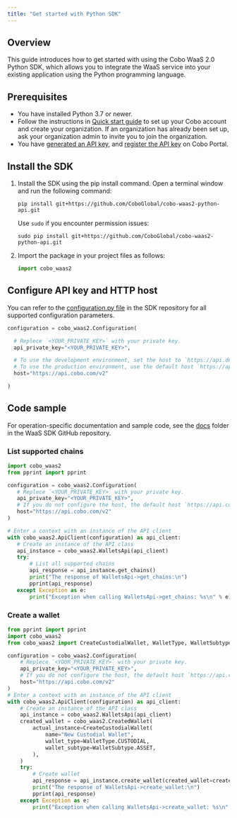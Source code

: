 ```yaml
---
title: "Get started with Python SDK"
---
```


## Overview

This guide introduces how to get started with using the Cobo WaaS 2.0 Python SDK, which allows you to integrate the WaaS service into your existing application using the Python programming language.

## Prerequisites

- You have installed Python 3.7 or newer.
- Follow the instructions in [Quick start guide](https://manuals.cobo.com/en/portal/quick-start-guide) to set up your Cobo account and create your organization. If an organization has already been set up, ask your organization admin to invite you to join the organization.
- You have [generated an API key](/v2/guides/overview/cobo-auth#generate-an-api-key), and [register the API key](https://manuals.cobo.com/en/portal/developer-console/create-api-key) on Cobo Portal.

## Install the SDK

1. Install the SDK using the pip install command.
   Open a terminal window and run the following command:

   ```shell
   pip install git+https://github.com/CoboGlobal/cobo-waas2-python-api.git
   ```

   Use `sudo` if you encounter permission issues:

   ```shell
   sudo pip install git+https://github.com/CoboGlobal/cobo-waas2-python-api.git
   ```

2. Import the package in your project files as follows:

   ```python
   import cobo_waas2
   ```

## Configure API key and HTTP host

You can refer to the [configuration.py file](https://github.com/CoboGlobal/cobo-waas2-python-api/blob/master/cobo_waas2/configuration.py) in the SDK repository for all supported configuration parameters.

```python
configuration = cobo_waas2.Configuration(

  # Replece `<YOUR_PRIVATE_KEY>` with your private key.
  api_private_key="<YOUR_PRIVATE_KEY>",

  # To use the development environment, set the host to `https://api.dev.cobo.com/v2`.
  # To use the production environment, use the default host `https://api.cobo.com/v2`.
  host="https://api.cobo.com/v2"

)
```

## Code sample

For operation-specific documentation and sample code, see the [docs](https://github.com/CoboGlobal/cobo-waas2-python-api/tree/master/docs) folder in the WaaS SDK GitHub repository. 

### List supported chains


```python
import cobo_waas2
from pprint import pprint

configuration = cobo_waas2.Configuration(
   # Replece `<YOUR_PRIVATE_KEY>` with your private key.
   api_private_key="<YOUR_PRIVATE_KEY>",
   # If you do not configure the host, the default host `https://api.cobo.com/v2` will be used.
   host="https://api.cobo.com/v2"
)

# Enter a context with an instance of the API client
with cobo_waas2.ApiClient(configuration) as api_client:
   # Create an instance of the API class
   api_instance = cobo_waas2.WalletsApi(api_client)
   try:
       # List all supported chains
       api_response = api_instance.get_chains()
       print("The response of WalletsApi->get_chains:\n")
       pprint(api_response)
   except Exception as e:
       print("Exception when calling WalletsApi->get_chains: %s\n" % e)
```

### Create a wallet

```python
from pprint import pprint
import cobo_waas2
from cobo_waas2 import CreateCustodialWallet, WalletType, WalletSubtype

configuration = cobo_waas2.Configuration(
    # Replece `<YOUR_PRIVATE_KEY>` with your private key.
    api_private_key="<YOUR_PRIVATE_KEY>",
    # If you do not configure the host, the default host `https://api.cobo.com/v2` will be used.
    host="https://api.cobo.com/v2"
)
# Enter a context with an instance of the API client
with cobo_waas2.ApiClient(configuration) as api_client:
    # Create an instance of the API class
    api_instance = cobo_waas2.WalletsApi(api_client)
    created_wallet = cobo_waas2.CreatedWallet(
        actual_instance=CreateCustodialWallet(
            name="New Custodial Wallet",
            wallet_type=WalletType.CUSTODIAL,
            wallet_subtype=WalletSubtype.ASSET,
        ),
    )
    try:
        # Create wallet
        api_response = api_instance.create_wallet(created_wallet=created_wallet)
        print("The response of WalletsApi->create_wallet:\n")
        pprint(api_response)
    except Exception as e:
        print("Exception when calling WalletsApi->create_wallet: %s\n" % e)
```